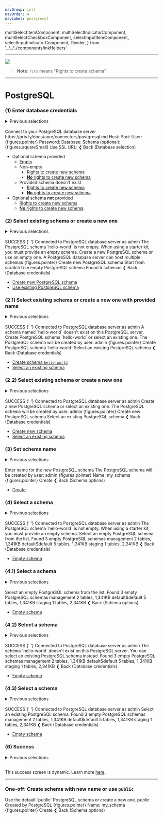 ```yaml
---
navGroup: init
navOrder: 4
navLabel: postgresql
---
```


  multiSelectItemComponent,
  multiSelectIndicatorComponent,
  multiSelectCheckboxComponent,
  selectInputItemComponent,
  selectInputIndicatorComponent,
  Divider,
} from '../../../components/inkHelpers'

---

![](https://figma-image-proxy.prisma.now.sh/?id=1050:193&file=cRvu7bwRRC0zleOvtlTgmkOu)

> **Note**: `rcts` means "Rights to create schema"

---

# PostgreSQL

### (1) Enter database credentials

<details><summary>Previous selections</summary>

1. Starter Kit Language
1. Starter Kit
1. PostgreSQL

</details>
<br />

<Terminal>
  <Box flexDirection="column" marginLeft={2} marginBottom={1}>
    <Text bold>Connect to your PostgreSQL database server</Text>
    <Color dim>https://pris.ly/docs/core/connectors/postgresql.md</Color>
  </Box>
  <BorderBox
    flexDirection="column"
    title={chalk.bold('PostgreSQL database credentials')}
  >
    <Box width={100}>
      <Color gray> </Color>
      <Text>Host: </Text>
      <TextInput value="" placeholder="127.0.0.1" showCursor={false} />
      <Box flexGrow={1} />
    </Box>
    <Box width={100}>
      <Color gray> </Color>
      <Text>Port: </Text>
      <TextInput value="" placeholder="3306" showCursor={false} />
      <Box flexGrow={1} />
    </Box>
    <Box width={100}>
      <Color gray> </Color>
      <Text>User: </Text>
      <TextInput value="admin" showCursor={false} />
      <Box flexGrow={1} />
    </Box>
    <Box width={100}>
      <Color cyan>{figures.pointer} </Color>
      <Color cyan>
        <Text bold>Password: </Text>
        <TextInput value="********" showCursor={false} />
      </Color>
      <Box flexGrow={1} />
    </Box>
    <Box width={100}>
      <Color gray> </Color>
      <Text>Database: </Text>
      <TextInput value="" showCursor={false} />
      <Box flexGrow={1} />
    </Box>
    <Box width={100}>
      <Color gray> </Color>
      <Text>Schema (optional): </Text>
      <TextInput value="" showCursor={false} />
      <Box flexGrow={1} />
    </Box>
    <Box width={100}>
      <Box flexGrow={1} />
    </Box>
    <Box width={100}>
      <Color gray> </Color>
      <Text>{figures.squareSmall} Use SSL </Text>
    </Box>
  </BorderBox>
  <BorderBox
    flexDirection="column"
    marginBottom={1}
    title={`${chalk.bold('Or')}`}
    extension
  >
    <Box width={100}>
      <Color gray> </Color>
      <Text>URL: </Text>
      <TextInput
        value=""
        placeholder="postgresql://localhost:5432/admin"
        showCursor={false}
      />
      <Box flexGrow={1} />
    </Box>
  </BorderBox>
  <Box>
    <Color gray>❮ </Color>
    <Text bold>Back</Text>
    <Color dim> (Database selection)</Color>
  </Box>
</Terminal>

- Optional schema provided
  - [Empty](6-success)
  - Non-empty
    - [Rights to create new schema](#2-select-existing-schema-or-create-a-new-one)
    - [**No** rights to create new schema](#4-select-a-schema)
  - Provided schema doesn't exist
    - [Rights to create new schema](#21-select-existing-schema-or-create-a-new-one-with-provided-name)
    - [**No** rights to create new schema](#42-select-a-schema)
- Optional schema **not** provided
  - [Rights to create new schema](#22-select-existing-schema-or-create-a-new-one)
  - [**No** rights to create new schema](#43-select-a-schema)

### (2) Select existing schema or create a new one

<details><summary>Previous selections</summary>

1. Starter Kit Language
1. Starter Kit
1. PostgreSQL
1. _entered DB credentials_ (optional schema provided)
1. _connection succesful_
1. _rights to create new schema_

</details>
<br />

<Terminal>
  <Color green>
    <Color bgKeyword="green" white>
      <Text bold> SUCCESS </Text>
    </Color>{' '}
    Connected to PostgreSQL database server as <Text bold>admin</Text>
  </Color>
  <Box flexDirection="column" marginLeft={2} marginTop={1} marginBottom={1}>
    <Text bold>
      The PostgreSQL schema <Text bold>`hello-world`</Text> is not empty.
    </Text>
    <Text bold>
      When using a starter kit, you must provide an empty schema.
    </Text>
    <Text bold>Create a new PostgreSQL schema or use an empty one.</Text>
    <Color dim>A PostgreSQL database server can host multiple schemas</Color>
  </Box>
  <BorderBox
    flexDirection="column"
    title={`${chalk.bold('Schema options')}`}
    marginBottom={1}
  >
    <Box width={100}>
      <Color cyan>
        <Box width={32}>
          <Text bold>{figures.pointer} Create new PostgreSQL schema</Text>
        </Box>
        <Color dim>Start from scratch</Color>
      </Color>
      <Box flexGrow={1} />
    </Box>
    <Box width={100}>
      <Color>
        <Box width={32}>
          <Color gray> </Color>
          <Text>Use empty PostgreSQL schema</Text>
        </Box>
        <Color dim>Found 5 schemas</Color>
      </Color>
      <Box flexGrow={1} />
    </Box>
  </BorderBox>
  <Box>
    <Color gray>❮ </Color>
    <Text bold>Back</Text>
    <Color dim> (Database credentials)</Color>
  </Box>
</Terminal>

- [Create new PostgreSQL schema](#3-set-schema-name)
- [Use existing PostgreSQL schema](#41-select-a-schema)

### (2.1) Select existing schema or create a new one with provided name

<details><summary>Previous selections</summary>

1. PostgreSQL
1. _entered DB credentials_ (optional schema provided)
1. _connection succesful_
1. _schema doesn't exist_ & _rights to create new schema_

</details>
<br />

<Terminal>
  <Color green>
    <Color bgKeyword="green" white>
      <Text bold> SUCCESS </Text>
    </Color>{' '}
    Connected to PostgreSQL database server as <Text bold>admin</Text>
  </Color>
  <Box flexDirection="column" marginLeft={2} marginTop={1} marginBottom={1}>
    <Text bold>
      A schema named <Text bold>`hello-world`</Text> doesn't exist on this
      PostgreSQL server.
    </Text>
    <Text bold>
      Create PostgreSQL schema `hello-world` or select an existing one.
    </Text>
    <Color dim>
      The PostgreSQL schema will be created by user: <Text bold>admin</Text>
    </Color>
  </Box>
  <BorderBox
    flexDirection="column"
    title={`${chalk.bold('Schema options')}`}
    marginBottom={1}
  >
    <Box width={100}>
      <Color cyan>
        <Box width={30}>
          <Text bold>
            {figures.pointer} Create PostgreSQL schema `hello-world`
          </Text>
        </Box>
      </Color>
      <Box flexGrow={1} />
    </Box>
    <Box width={100}>
      <Color>
        <Box width={30}>
          <Color gray> </Color>
          <Text>Select an existing PostgreSQL schema</Text>
        </Box>
      </Color>
      <Box flexGrow={1} />
    </Box>
  </BorderBox>
  <Box>
    <Color gray>❮ </Color>
    <Text bold>Back</Text>
    <Color dim> (Database credentials)</Color>
  </Box>
</Terminal>

- [Create schema `hello-world`](6-success)
- [Select an existing schema](#41-select-a-schema)

### (2.2) Select existing schema or create a new one

<details><summary>Previous selections</summary>

1. PostgreSQL
1. _entered DB credentials_ (optional schema not provided)
1. _connection succesful_
1. _rights to create new schema_

</details>
<br />

<Terminal>
  <Color green>
    <Color bgKeyword="green" white>
      <Text bold> SUCCESS </Text>
    </Color>{' '}
    Connected to PostgreSQL database server as <Text bold>admin</Text>
  </Color>
  <Box flexDirection="column" marginLeft={2} marginTop={1} marginBottom={1}>
    <Text bold>Create a new PostgreSQL schema or select an existing one.</Text>
    <Color dim>
      The PostgreSQL schema will be created by user: <Text bold>admin</Text>
    </Color>
  </Box>
  <BorderBox
    flexDirection="column"
    title={`${chalk.bold('Schema options')}`}
    marginBottom={1}
  >
    <Box width={100}>
      <Color cyan>
        <Box width={30}>
          <Text bold>{figures.pointer} Create new PostgreSQL schema</Text>
        </Box>
      </Color>
      <Box flexGrow={1} />
    </Box>
    <Box width={100}>
      <Color>
        <Box width={30}>
          <Color gray> </Color>
          <Text>Select an existing PostgreSQL schema</Text>
        </Box>
      </Color>
      <Box flexGrow={1} />
    </Box>
  </BorderBox>
  <Box>
    <Color gray>❮ </Color>
    <Text bold>Back</Text>
    <Color dim> (Database credentials)</Color>
  </Box>
</Terminal>

- [Create new schema](#3-set-schema-name)
- [Select an existing schema](#41-select-a-schema)

### (3) Set schema name

<details><summary>Previous selections</summary>

1. Starter Kit Language
1. Starter Kit
1. PostgreSQL
1. _entered DB credentials_ (optional DB not provided)
1. _connection succesful_
1. Create new schema

</details>
<br />

<Terminal>
  <Box marginLeft={2} flexDirection="column" marginBottom={1}>
    <Text bold>Enter name for the new PostgreSQL schema</Text>
    <Color dim>
      The PostgreSQL schema will be created by user: <Text bold>admin</Text>
    </Color>
  </Box>
  <BorderBox
    flexDirection="column"
    title={`${chalk.bold('PostgreSQL schema name')}`}
    marginBottom={1}
  >
    <Box width={100}>
      <Color cyan>
        <Text bold>{figures.pointer} Name:</Text>
        <Color dim> my_schema</Color>
      </Color>
      <Box flexGrow={1} />
    </Box>
  </BorderBox>
  <Box>
    <Color gray>{figures.pointer} </Color>
    <Text bold>Create</Text>
  </Box>
  <Box>
    <Color gray>❮ </Color>
    <Text bold>Back</Text>
    <Color dim> (Schema options)</Color>
  </Box>
</Terminal>

- [Create](6-success)

### (4) Select a schema

<details><summary>Previous selections</summary>

1. Starter Kit Language
1. Starter Kit
1. PostgreSQL
1. _entered DB credentials_ (optional schema provided)
1. _connection succesful_
1. _no rights to create new schema_

</details>
<br />

<Terminal>
  <Color green>
    <Color bgKeyword="green" white>
      <Text bold> SUCCESS </Text>
    </Color>{' '}
    Connected to PostgreSQL database server as <Text bold>admin</Text>
  </Color>
  <Box flexDirection="column" marginLeft={2} marginBottom={1} marginTop={1}>
    <Text bold>
      The PostgreSQL schema <Text bold>`hello-world`</Text> is not empty.
    </Text>
    <Text bold>
      When using a starter kit, you must provide an empty schema.
    </Text>
    <Text bold>Select an empty PostgreSQL schema from the list.</Text>
    <Color dim>Found 3 empty PostgreSQL schemas</Color>
  </Box>
  <BorderBox
    flexDirection="column"
    title={`${chalk.bold('Empty schemas')}`}
    marginBottom={1}
  >
    <Box width={100}>
      <Box width={20} marginLeft={2}>
        <Text>management</Text>
      </Box>
      <Color dim>2 tables, 1,341KB</Color>
      <Box flexGrow={1} />
    </Box>
    <Box width={100}>
      <Box width={20} marginLeft={2}>
        <Text>default$default</Text>
      </Box>
      <Color dim>5 tables, 1,341KB</Color>
      <Box flexGrow={1} />
    </Box>
    <Box width={100}>
      <Box width={20} marginLeft={2}>
        <Text>staging</Text>
      </Box>
      <Color dim>1 tables, 2,341KB</Color>
      <Box flexGrow={1} />
    </Box>
  </BorderBox>
  <Box>
    <Color gray>❮ </Color>
    <Text bold>Back</Text>
    <Color dim> (Database credentials)</Color>
  </Box>
</Terminal>

- [Empty schema](6-success)

### (4.1) Select a schema

<details><summary>Previous selections</summary>

1. Starter Kit Language
1. Starter Kit
1. PostgreSQL
1. _entered DB credentials_ (optional schema provided)
1. _connection succesful_
1. _no rights to create new schema_

</details>
<br />

<Terminal>
  <Box flexDirection="column" marginLeft={2} marginBottom={1}>
    <Text bold>Select an empty PostgreSQL schema from the list.</Text>
    <Color dim>Found 3 empty PostgreSQL schemas</Color>
  </Box>
  <BorderBox
    flexDirection="column"
    title={`${chalk.bold('Empty schemas')}`}
    marginBottom={1}
  >
    <Box width={100}>
      <Box width={20} marginLeft={2}>
        <Text>management</Text>
      </Box>
      <Color dim>2 tables, 1,341KB</Color>
      <Box flexGrow={1} />
    </Box>
    <Box width={100}>
      <Box width={20} marginLeft={2}>
        <Text>default$default</Text>
      </Box>
      <Color dim>5 tables, 1,341KB</Color>
      <Box flexGrow={1} />
    </Box>
    <Box width={100}>
      <Box width={20} marginLeft={2}>
        <Text>staging</Text>
      </Box>
      <Color dim>1 tables, 2,341KB</Color>
      <Box flexGrow={1} />
    </Box>
  </BorderBox>
  <Box>
    <Color gray>❮ </Color>
    <Text bold>Back</Text>
    <Color dim> (Schema options)</Color>
  </Box>
</Terminal>

- [Empty schema](6-success)

### (4.2) Select a schema

<details><summary>Previous selections</summary>

1. Starter Kit Language
1. Starter Kit
1. PostgreSQL
1. _entered DB credentials_ (optional schema provided)
1. _connection succesful_
1. _provided schema doesn't exist_ & _no rights to create new schema_

</details>
<br />

<Terminal>
  <Color green>
    <Color bgKeyword="green" white>
      <Text bold> SUCCESS </Text>
    </Color>{' '}
    Connected to PostgreSQL database server as <Text bold>admin</Text>
  </Color>
  <Box flexDirection="column" marginLeft={2} marginBottom={1} marginTop={1}>
    <Text bold>
      The schema `hello-world` doesn't exist on this PostgreSQL server.
    </Text>
    <Text bold>You can select an existing PostgreSQL schema instead.</Text>
    <Color dim>Found 3 empty PostgreSQL schemas</Color>
  </Box>
  <BorderBox
    flexDirection="column"
    title={`${chalk.bold('Empty schemas')}`}
    marginBottom={1}
  >
    <Box width={100}>
      <Box width={20} marginLeft={2}>
        <Text>management</Text>
      </Box>
      <Color dim>2 tables, 1,341KB</Color>
      <Box flexGrow={1} />
    </Box>
    <Box width={100}>
      <Box width={20} marginLeft={2}>
        <Text>default$default</Text>
      </Box>
      <Color dim>5 tables, 1,341KB</Color>
      <Box flexGrow={1} />
    </Box>
    <Box width={100}>
      <Box width={20} marginLeft={2}>
        <Text>staging</Text>
      </Box>
      <Color dim>1 tables, 2,341KB</Color>
      <Box flexGrow={1} />
    </Box>
  </BorderBox>
  <Box>
    <Color gray>❮ </Color>
    <Text bold>Back</Text>
    <Color dim> (Database credentials)</Color>
  </Box>
</Terminal>

- [Empty schema](6-success)

### (4.3) Select a schema

<details><summary>Previous selections</summary>

1. Starter Kit Language
1. Starter Kit
1. PostgreSQL
1. _entered DB credentials_ (optional schema not provided)
1. _connection succesful_
1. _no rights to create new schema_

</details>
<br />

<Terminal>
  <Color green>
    <Color bgKeyword="green" white>
      <Text bold> SUCCESS </Text>
    </Color>{' '}
    Connected to PostgreSQL database server as <Text bold>admin</Text>
  </Color>
  <Box flexDirection="column" marginLeft={2} marginBottom={1} marginTop={1}>
    <Text bold>Select an existing PostgreSQL schema.</Text>
    <Color dim>Found 3 empty PostgreSQL schemas</Color>
  </Box>
  <BorderBox
    flexDirection="column"
    title={`${chalk.bold('Empty schemas')}`}
    marginBottom={1}
  >
    <Box width={100}>
      <Box width={20} marginLeft={2}>
        <Text>management</Text>
      </Box>
      <Color dim>2 tables, 1,341KB</Color>
      <Box flexGrow={1} />
    </Box>
    <Box width={100}>
      <Box width={20} marginLeft={2}>
        <Text>default$default</Text>
      </Box>
      <Color dim>5 tables, 1,341KB</Color>
      <Box flexGrow={1} />
    </Box>
    <Box width={100}>
      <Box width={20} marginLeft={2}>
        <Text>staging</Text>
      </Box>
      <Color dim>1 tables, 2,341KB</Color>
      <Box flexGrow={1} />
    </Box>
  </BorderBox>
  <Box>
    <Color gray>❮ </Color>
    <Text bold>Back</Text>
    <Color dim> (Database credentials)</Color>
  </Box>
</Terminal>

- [Empty schema](6-success)

### (6) Success

<details><summary>Previous selections</summary>

1. Stater Kit language
1. Concrete Starter Kit

</details>
<br />

This success screen is dynamic. Learn more [here](./success-screens).

---

### One-off: Create schema with new name or use `public`

<Terminal>
  <Box marginLeft={2} flexDirection="column" marginBottom={1}>
    <Text bold>
      Use the default `public` PostgreSQL schema or create a new one.
    </Text>
  </Box>
  <BorderBox
    flexDirection="column"
    title={`${chalk.bold('Existing schemas')}`}
    marginBottom={1}
  >
    <Box width={100}>
      <Box width={20} marginLeft={2}>
        <Text>public</Text>
      </Box>
      <Color dim>Created by PostgreSQL</Color>
      <Box flexGrow={1} />
    </Box>
  </BorderBox>
  <BorderBox
    flexDirection="column"
    title={`${chalk.bold('PostgreSQL schema name')}`}
    marginBottom={1}
  >
    <Box flexDirection="column" width={100}>
      <Color cyan>
        <Text bold>{figures.pointer} Name:</Text>
        <Color dim> my_schema</Color>
      </Color>
      <Box marginTop={1}>
        <Color gray>{figures.pointer} </Color>
        <Text bold>Create</Text>
      </Box>
      <Box flexGrow={1} />
    </Box>
  </BorderBox>
  <Box>
    <Color gray>❮ </Color>
    <Text bold>Back</Text>
    <Color dim> (Schema options)</Color>
  </Box>
</Terminal>

<!--

## (1) Enter database credentials (Found local database)

**TODO**

<Terminal>
  <Box flexDirection="column" marginLeft={2}>
    <Text bold>Log into your database</Text>
    <Color  dim>Learn how to set up a PostgreSQL schema: https://www.prisma.io/docs</Color>
  </Box>

  <Box flexDirection="column" paddingTop={2}>
    <Box>
      <Color gray>┌──</Color>
      <Text bold> Found a database on port 5432 </Text>
      <Color gray>───────────────────────────┐</Color>
    </Box>
    <Box width={100}>
      <Color gray>│ </Color>
      <Box flexGrow={1}></Box>
      <Color gray> │</Color>
    </Box>
    <Box width={100}>
      <Color gray>│ </Color>
      <Color cyan>{figures.pointer} </Color>
      <Color cyan>
        <Text bold>Autofill credentials</Text>
      </Color>
      <Box flexGrow={1}></Box>
      <Color gray> │</Color>
    </Box>
    <Box width={100}>
      <Color gray>│ </Color>
      <Box flexGrow={1}></Box>
      <Color gray> │</Color>
    </Box>
    <Box width={100}>
      <Color gray>└────────────────────────────────────────────────────────────┘</Color>
    </Box>
  </Box>

  <Box flexDirection="column" paddingTop={1} paddingBottom={1}>
    <Box>
      <Color gray>┌──</Color>
      <Text bold> Enter PostgreSQL credentials </Text>
      <Color gray>─────────────────────────────────┐</Color>
    </Box>
    <Box width={100}>
      <Color gray>│ </Color>
      <Box flexGrow={1}></Box>
      <Color gray> │</Color>
    </Box>
    <Box width={100}>
      <Color gray>│ </Color>
      <Color gray>  </Color>
      <Text>Host: </Text>
      <TextInput value="" placeholder="127.0.0.1" showCursor={false} />
      <Box flexGrow={1}></Box>
      <Color gray> │</Color>
    </Box>
    <Box width={100}>
      <Color gray>│ </Color>
      <Color gray>  </Color>
      <Text>Port: </Text>
      <TextInput value="" placeholder="5432" showCursor={false} />
      <Box flexGrow={1}></Box>
      <Color gray> │</Color>
    </Box>
    <Box width={100}>
      <Color gray>│ </Color>
      <Color gray>  </Color>
      <Text>User: </Text>
      <TextInput value="" showCursor={false} />
      <Box flexGrow={1}></Box>
      <Color gray> │</Color>
    </Box>
    <Box width={100}>
      <Color gray>│ </Color>
      <Color gray>  </Color>
      <Text bold>Password: </Text>
      <TextInput value="" showCursor={false} />
      <Box flexGrow={1}></Box>
      <Color gray> │</Color>
    </Box>
    <Box width={100}>
      <Color gray>│ </Color>
      <Color gray>  </Color>
      <Text>Database (optional): </Text>
      <TextInput value="" showCursor={false} />
      <Box flexGrow={1}></Box>
      <Color gray> │</Color>
    </Box>
    <Box width={100}>
      <Color gray>│ </Color>
      <Box flexGrow={1}></Box>
      <Color gray> │</Color>
    </Box>
    <Box width={100}>
      <Color gray>│ </Color>
      <Color gray>  </Color>
      <Text>{figures.squareSmall} Use SSL </Text>
      <Box flexGrow={1}></Box>
      <Color gray> │</Color>
    </Box>
    <Box width={100}>
      <Color gray>│ </Color>
      <Box flexGrow={1}></Box>
      <Color gray> │</Color>
    </Box>
    <Box width={100}>
      <Color gray>├────────────────────────────────────────────────────────────┤</Color>
    </Box>
    <Box width={100}>
      <Color gray>│ </Color>
      <Box flexGrow={1}></Box>
      <Color gray> │</Color>
    </Box>
    <Box width={100}>
      <Color gray>│ </Color>
      <Color gray>  </Color>
      <Text>Or URL: </Text>
      <TextInput value="" placeholder="postgresql://localhost:5432/admin" showCursor={false} />
      <Box flexGrow={1}></Box>
      <Color gray> │</Color>
    </Box>
    <Box width={100}>
      <Color gray>│ </Color>
      <Box flexGrow={1}></Box>
      <Color gray> │</Color>
    </Box>
    <Box width={100}>
      <Color gray>└────────────────────────────────────────────────────────────┘</Color>
    </Box>
  </Box>
  <Box>
    <Color gray>{figures.pointer} </Color>
    <Text bold>Connect</Text>
  </Box>
  <Box>
    <Color gray>❮ </Color>
    <Text bold>Back</Text>
    <Color  dim> (Database selection)</Color>
  </Box>
</Terminal>

-->

